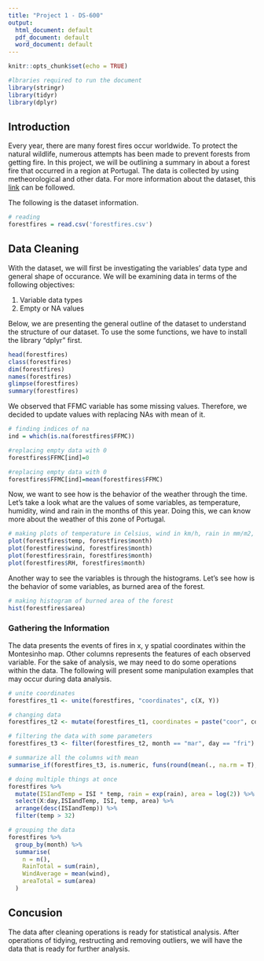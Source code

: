 ```yaml
---
title: "Project 1 - DS-600"
output:
  html_document: default
  pdf_document: default
  word_document: default
---
```


```r
knitr::opts_chunk$set(echo = TRUE)

#lbraries required to run the document
library(stringr)
library(tidyr)
library(dplyr)
```

## Introduction

Every year, there are many forest fires occur worldwide. To protect the natural wildlife, numerous attempts has been made to prevent forests from getting fire. In this project, we will be outlining a summary in about a forest fire that occurred in a region at Portugal. The data is collected by using metheorological and other data. For more information about the dataset, this [link](http://www3.dsi.uminho.pt/pcortez/forestfires/forestfires-names.txt) can be followed.

The following is the dataset information.

```r
# reading 
forestfires = read.csv('forestfires.csv')
```

## Data Cleaning

With the dataset, we will first be investigating the variables' data type and general shape of occurance. We will be examining data in terms of the following objectives:

1. Variable data types
2. Empty or NA values

Below, we are presenting the general outline of the dataset to understand the structure of our dataset. To use the some functions, we have to install the library "dplyr" first.

```r
head(forestfires)
class(forestfires)
dim(forestfires)
names(forestfires)
glimpse(forestfires)
summary(forestfires)
```

We observed that FFMC variable has some missing values. Therefore, we decided to update values with replacing NAs with mean of it.

```r
# finding indices of na
ind = which(is.na(forestfires$FFMC))

#replacing empty data with 0
forestfires$FFMC[ind]=0

#replacing empty data with 0
forestfires$FFMC[ind]=mean(forestfires$FFMC)
```

Now, we want to see how is the behavior of the weather through the time. Let's take a look what are the values of some variables, as temperature, humidity, wind and rain in the months of this year. Doing this, we can know more about the weather of this zone of Portugal.
```r
# making plots of temperature in Celsius, wind in km/h, rain in mm/m2, and humidty (RH) in % 
plot(forestfires$temp, forestfires$month)
plot(forestfires$wind, forestfires$month)
plot(forestfires$rain, forestfires$month)
plot(forestfires$RH, forestfires$month) 
```

Another way to see the variables is through the histograms. Let's see how is the behavior of some variables, as burned area of the forest.

```r
# making histogram of burned area of the forest
hist(forestfires$area)
```

### Gathering the Information

The data presents the events of fires in x, y spatial coordinates within the Montesinho map. Other columns represents the features of each observed variable. For the sake of analysis, we may need to do some operations within the data. The following will present some manipulation examples that may occur during data analysis.

```r
# unite coordinates
forestfires_t1 <- unite(forestfires, "coordinates", c(X, Y))

# changing data
forestfires_t2 <- mutate(forestfires_t1, coordinates = paste("coor", coordinates, sep = "_"))

# filtering the data with some parameters
forestfires_t3 <- filter(forestfires_t2, month == "mar", day == "fri")

# summarize all the columns with mean
summarise_if(forestfires_t3, is.numeric, funs(round(mean(., na.rm = T), 2)))

# doing multiple things at once
forestfires %>% 
  mutate(ISIandTemp = ISI * temp, rain = exp(rain), area = log(2)) %>% 
  select(X:day,ISIandTemp, ISI, temp, area) %>%
  arrange(desc(ISIandTemp)) %>%
  filter(temp > 32)

# grouping the data
forestfires %>%
  group_by(month) %>%
  summarise(
    n = n(),
    RainTotal = sum(rain),
    WindAverage = mean(wind),
    areaTotal = sum(area)
  )
```

## Concusion
The data after cleaning operations is ready for statistical analysis. After operations of tidying, restructing and removing outliers, we will have the data that is ready for further analysis.


